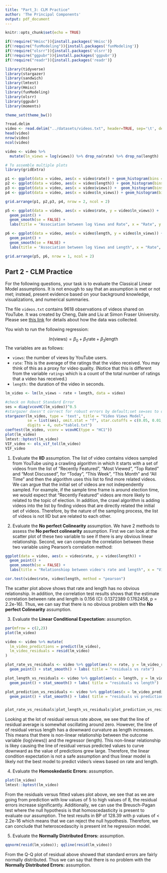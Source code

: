 ```yaml
---
title: "Part_3: CLM Practice"
author: 'The Principal Components'
output: pdf_document
---
```


```r
knitr::opts_chunk$set(echo = TRUE)
```

```r
if(!require("Hmisc")){install.packages('Hmisc')}
if(!require("funModeling")){install.packages('funModeling')}
if(!require("olsrr")){install.packages('olsrr')}
if(!require("ggpubr")){install.packages('ggpubr')}
if(!require("readr")){install.packages('readr')}

```


```r
library(tidyverse) 
library(stargazer)
library(sandwich)
library(lmtest)
library(Hmisc)
library(funModeling)
library(olsrr)
library(ggpubr)
library(moments)

theme_set(theme_bw())

```
```r
?read.delim
video <- read.delim("../datasets/videos.txt", header=TRUE, sep='\t', dec = ".", na.strings = "NA")
head(video)
nrow(video)
ncol(video)
```
```r
video <- video %>% 
  mutate(ln_views = log(views)) %>% drop_na(rate) %>% drop_na(length)
```

```r
# To assemble multiple plots
library(gridExtra)

p1 <- ggplot(data = video, aes(x = video$rate)) + geom_histogram(bins = 30) + labs(title = "Histogram of Rate",x = "Rate",y = "Count")
p2 <- ggplot(data = video, aes(x = video$length)) + geom_histogram(bins = 30) + labs(title = "Histogram of Length ", x = "Length", y = "Count")
p3 <- ggplot(data = video, aes(x = video$views)) +  geom_histogram(bins = 30) +  labs(title = "Histogram of Views ", x = "Views", y = "Count")
p4 <- ggplot(data = video, aes(x = video$ln_views)) + geom_histogram(bins = 30) +  labs(title = "Histogram of Log Views ", x = "Log Views", y = "Count")

grid.arrange(p1, p2,p3, p4, nrow = 2, ncol = 2)
```


```r
p5 <- ggplot(data = video, aes(x = video$rate, y = video$ln_views)) +
  geom_point() +
  geom_smooth(se = FALSE) +
  labs(title = "Association between log Views and Rate", x = "Rate", y = "Log Views")

p6 <- ggplot(data = video, aes(x = video$length, y = video$ln_views)) +
  geom_point() +
  geom_smooth(se = FALSE) +
  labs(title = "Association between log Views and Length", x = "Rate", y = "Log Views")

grid.arrange(p5, p6, nrow = 1, ncol = 2)
```


## Part 2 - CLM Practice

For the following questions, your task is to evaluate the Classical Linear Model assumptions. It is not enough to say that an assumption is met or not met; instead, present evidence based on your background knowledge, visualizations, and numerical summaries.

The file `videos.txt` contains 9618 observations of videos shared on YouTube. It was created by Cheng, Dale and Liu at Simon Fraser University. Please see [this link](http://netsg.cs.sfu.ca/youtubedata/) for details about how the data was collected.

You wish to run the following regression:

$$
ln(\text{views}) = \beta_0 + \beta_1 \text{rate}  + \beta_3 \text{length}
$$ 
The variables are as follows:

- `views`: the number of views by YouTube users.
- `rate`: This is the average of the ratings that the video received. You may think of this as a proxy for video quality. (Notice that this is different from the variable `ratings` which is a count of the total number of ratings that a video has received.)
- `length:` the duration of the video in seconds.


```r

lm_video <- lm(ln_views ~ rate + length, data = video)

#check on Robust Standard Error
ses = diag(vcovHC(lm_video))^0.5
#stargazer doesn't correct for robust errors by default;set se=ses to override with the robust errors
stargazer(lm_video, type = 'text', title = "Video Views Model",
          se = list(ses), omit.stat = "f", star.cutoffs = c(0.05, 0.01, 0.001),
          digits = 4, out="table1.txt")
coeftest(lm_video, vconv = vcovHC(type = "HC1"))
plot(lm_video)
lmtest::bptest(lm_video)
VIF_video <- ols_vif_tol(lm_video)
VIF_video
```


1. Evaluate the **IID** assumption.
The list of video contains videos sampled from YouTube using a crawling algorithm in which it starts with a set of  videos from the list of "Recently Featured", "Most Viewed", "Top Rated" and "Most Discussed", for "Today", "This Week", "This Month" and "All Time" and then the algorithm uses this list to find more related videos. We can argue that the initial set of videos are not independently sampled. For example, if the sample time frame is around election time, we would expect that "Recently Featured" videos are more likely to related to the topic of election. In addition, the crawl algorithm is adding videos into the list by finding videos that are directly related the initial set of videos. Therefore, by the nature of the sampling process, the list of videos is not IID but are related to each other.  

2. Evaluate the **No perfect Colinearity** assumption.
We have 2 methods to assess the **No perfect colinearity** assumption. First we can look at the scatter plot of these two variable to see if there is any obvious linear relationship. Second, we can compute the correlation between these two variable using Pearson's correlation method: 

```r
ggplot(data = video, aes(x = video$rate, y = video$length)) +
  geom_point() +
  geom_smooth(se = FALSE) +
  labs(title = "Relationshiop between video's rate and length", x = "Video's Rate", y = "Video's Length")

cor.test(video$rate, video$length, method = "pearson")
```
The scatter plot above shows that rate and length has no obvious relationship. In addition, the correlation test results shows that the estimate correlation between rate and length is 0.156 (CI: 0.1372389 0.1762458, p = 2.2e-16). Thus, we can say that there is no obvious problem with the **No perfect Colinearity** assumption.

3. Evaluate the **Linear Conditional Expectation:** assumption. 

```r
par(mfrow = c(2,2))
plot(lm_video)
```


```r


video <- video %>% mutate(
  lm_video_predictions = predict(lm_video),
  lm_video_residuals = resid(lm_video)
)

plot_rate_vs_residuals <- video %>% ggplot(aes(x = rate, y = lm_video_residuals))+
  geom_point() + stat_smooth() + labs( title = "residuals vs rate")

plot_length_vs_residuals <- video %>% ggplot(aes(x = length, y = lm_video_residuals))+
  geom_point() + stat_smooth() + labs( title = "residuals vs length")

plot_prediction_vs_residuals <- video %>% ggplot(aes(x = lm_video_predictions, y = lm_video_residuals))+
  geom_point() + stat_smooth() + labs( title = "residuals vs prediction")


plot_rate_vs_residuals|plot_length_vs_residuals|plot_prediction_vs_residuals

```
Looking at the lot of residual versus rate above, we see that the line of residual average is somewhat oscillating around zero. However, the line of of residual versus length has a downward curvature as length increases. This means that there is non-linear relationship between the outcome variable (log(views)) and the regressor (length). This non-linear relationship is likey causing the line of residual versus predicted values to curve downward as the value of predictions grew large. Therefore, the linear condition expectation is not a safe assumption and thus linear model is likely not the best model to predict video’s views based on rate and length. 


4. Evaluate the **Homoskedastic Errors:** assumption.

```r
plot(lm_video)
lmtest::bptest(lm_video)

```
From the residuals versus fitted values plot above, we see that as we are going from prediction with low values of 5 to high values of 8, the residual errors increase significantly. Additionally, we can use the Breusch-Pagan test where the null hypothesis is that homoscedasticity is present to evaluate our assumption. The test results in BP of 128.39 with p values of < 2.2e-16 which means that we can reject the null hypothesis. Therefore, we can conclude that heteroscedascity is present int he regression model. 

5. Evaluate the **Normally Distributed Errors:** assumption.

```r
qqnorm(resid(lm_video)); qqline(resid(lm_video))
```


From the Q-Q plot of residual above showed that standard errors are fairly normally distributed. Thus we can say that there is no problem with the **Normally Distributed Errors:** assumption. 

